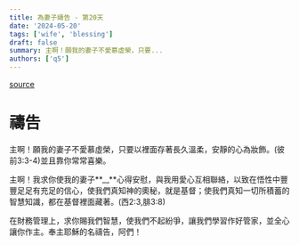 ```yaml
---
title: 為妻子禱告 - 第20天
date: '2024-05-20'
tags: ['wife', 'blessing']
draft: false
summary: 主啊！願我的妻子不愛慕虛榮，只要...
authors: ['q5']
---
```


[source](https://q5help.me/faith/Prayforwife31Days.jsp)

# 禱告

主啊！願我的妻子不愛慕虛榮，只要以裡面存著長久溫柔，安靜的心為妝飾。(彼前3:3-4)並且靠你常常喜樂。

主啊！我求你使我的妻子**\_\_**心得安慰，與我用愛心互相聯絡，以致在悟性中豐豐足足有充足的信心，使我們真知神的奧秘，就是基督；使我們真知一切所積蓄的智慧知識，都在基督裡面藏著。(西2:3,腓3:8)

在財務管理上，求你賜我們智慧，使我們不起紛爭，讓我們學習作好管家，並全心讓你作主。奉主耶穌的名禱告，阿們！
